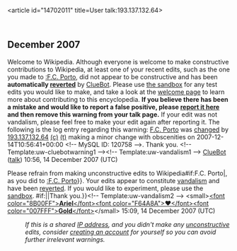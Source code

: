 <article id="14702011" title=User talk:193.137.132.64>
	<talkpage id="14702011" title="User talk:193.137.132.64">
{{SharedIPEDU|Instituto Politecnico de Tomar  Estrada da Serra}}
== December 2007 ==
{{{icon|[[Image:Information.svg|left|25px]] }}}Welcome to Wikipedia. Although everyone is welcome to make constructive contributions to Wikipedia, at least one of your recent edits, such as the one you made to [[:F.C. Porto]], did not appear to be constructive and has been '''automatically [[Help:Reverting|reverted]]''' by [[User:ClueBot|ClueBot]].  Please use [[Wikipedia:Sandbox|the sandbox]] for any test edits you would like to make, and take a look at the [[Wikipedia:Introduction|welcome page]] to learn more about contributing to this encyclopedia. {{User:ClueBot/Tracker}} '''If you believe there has been a mistake and would like to report a false positive, please [[User:ClueBot/FalsePositives|report it here]] and then remove this warning from your talk page.'''  If your edit was not vandalism, please feel free to make your edit again after reporting it. The following is the log entry regarding this warning: [[F.C. Porto]] was [http://en.wikipedia.org/w/index.php?title=F.C.+Porto&amp;diff=177858607&amp;oldid=177468843 changed] by [[User:193.137.132.64|193.137.132.64]] [[Special:Contributions/193.137.132.64|(c)]] [[User talk:193.137.132.64|(t)]] making a minor change with obscenities on 2007-12-14T10:56:41+00:00 &lt;!-- MySQL ID: 120758 --&gt;. Thank you. &lt;!-- Template:uw-cluebotwarning1 --&gt;&lt;!-- Template:uw-vandalism1 --&gt; [[User:ClueBot|ClueBot]] ([[User talk:ClueBot|talk]]) 10:56, 14 December 2007 (UTC)

{{{icon|[[Image:Information.svg|25px]] }}}Please refrain from making unconstructive edits to Wikipedia{{{{{subst|}}}#if:F.C. Porto|, as you did to [[:F.C. Porto]]}}. Your edits appear to constitute [[Wikipedia:Vandalism|vandalism]] and have been [[Help:Reverting|reverted]]. If you would like to experiment, please use the [[Wikipedia:Sandbox|sandbox]]. {{{{{subst|}}}#if:{{{2|}}}|{{{2}}}|Thank you.}}&lt;!-- Template:uw-vandalism2 --&gt; &lt;small&gt;[[user:ArielGold|&lt;font color=&quot;8B00FF&quot;&gt;'''Ariel'''&lt;/font&gt;]][[Special:Contributions/ArielGold|&lt;font color=&quot;F64A8A&quot;&gt;♥&lt;/font&gt;]][[User_talk:ArielGold|&lt;font color=&quot;007FFF&quot;&gt;'''Gold'''&lt;/font&gt;]]&lt;/small&gt; 15:09, 14 December 2007 (UTC)
:''If this is a shared [[IP address]], and you didn't make any [[Wikipedia:vandalism|unconstructive]] edits, consider [[Wikipedia:Why create an account?|creating an account]] for yourself so you can avoid further irrelevant warnings.''
	</talkpage>
</article>